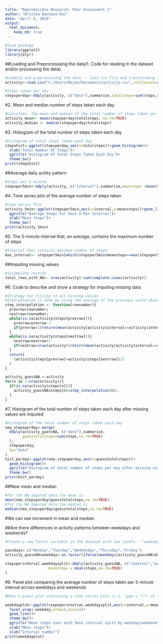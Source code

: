 ```yaml
---
title: "Reproducible Research: Peer Assessment 1"
author: "Brizika Bantawa Rai"
date: "April 6, 2016"
output: 
  html_document:
    keep_md: true
---
```




```r
#load package
library(ggplot2)
library(plyr)
```
##Loading and Preprocesssing the data(1. Code for reading in the dataset and/or processing the data)
```r
#Loading and preprocessing the data -- load csv file and transforming into suitable format
activity<-read.csv("C:/Users/Rojan/Documents/activity.csv",colClasses=c("integer","Date","integer"))
```
```r
#Steps taken per day
stepsperday<-ddply(activity, c("date"),summarise,totalsteps=sum(steps,na.rm=TRUE))
```
#2. Mean and median number of steps taken each day
```r
#Calculate  the mean and median of the total number of steps taken per day              
activity_mean<- mean(stepsperday$totalsteps, na.rm=TRUE)
activity_median <- median(stepsperday$totalsteps)
```
#3. Histogram of the total number of steps taken each day
```r
#histogram of total steps taken each day
stepshist<-ggplot(stepsperday,aes(x=totalsteps))+geom_histogram()+
  xlab("Total Number Of Steps")+
  ggtitle("Histogram Of Total Steps Taken Each Day")+
  theme_bw()
print(stepshist)
```
##Average daily actiity pattern
```r
#Steps per 5 minute
stepsper5min<-ddply(activity, c("interval"),summarise,meansteps =mean(steps,na.rm=TRUE))
```
#4. Time series plot of the average number of steps taken
```r
#time Series Plot                   
activity_5min<-ggplot(stepsper5min,aes(x=interval,y=meansteps))+geom_line()+
  ggtitle("Average Steps For Each 5-Min Interval")+
  ylab("Mean Steps")+
  theme_bw()
print(activity_5min)
```
#5. The 5-minute interval that, on average, contains the maximum number of steps
```r
#Interval that contains maximum number of steps
max_interval<- stepsper5min[which(stepsper5min$meansteps==max(stepsper5min$meansteps)), "interval"]
```
##Imputing missing values
```r
#incomplete records
total_rows_with_NA<- nrow(activity)-sum(complete.cases(activity))
```
#6. Code to describe and show a strategy for imputing missing data
```r
#Strategy for filling in all missing values
#Interpolation is done by using the average of the previous valid observation and the next valid observation, or the average for the relevant 5-min interval if there is no valid #previous/next observation. This produces smooth activity-over-the-day lines for each #individual day, but is not very fast.
step_interpolation <- function(rownumber){
  prevrow=rownumber;
  nextrow=rownumber;
  while(is.na(activity$steps[prevrow])){
    prevrow=prevrow-1
    if(prevrow<1)return(mean(activity[activity$interval==activity$interval[rownumber],"steps"],na.rm=TRUE))
  }
  while(is.na(activity$steps[nextrow])){
    nextrow=nextrow+1
    if(nextrow>nrow(activity))return(mean(activity[activity$interval==activity$interval[rownumber],"steps"],na.rm=TRUE))
  }
  return(
    (activity$steps[prevrow]+activity$steps[nextrow])/2
  )
}

activity_guessNA <-activity
for(n in 1:nrow(activity)){
  if(is.na(activity$steps[n])){
    activity_guessNA$steps[n]=step_interpolation(n);
  }
}
```
#7. Histogram of the total number of steps taken each day after missing values are imputed
```r
#histogram of the total number of steps taken each day
new_stepsperday<-merge(
  ddply(activity_guessNA, c("date"),summarise,
        guesstotalsteps=sum(steps,na.rm=TRUE)
  ),
  stepsperday,
  by="date"
)
hist_perday<-ggplot(new_stepsperday,aes(x=guesstotalsteps))+
  geom_histogram()+
  ggtitle("Histogram of total number of steps per day after missing values imputed")+
  theme_bw()
print(hist_perday)
```
##New mean and median
```r
#for the NA-imputed data the mean is 
mean(new_stepsperday$guesstotalsteps,na.rm=TRUE)
#for the NA-imputed data the median is
median(new_stepsperday$guesstotalsteps,na.rm=TRUE)
```
#We can see increment in mean and median.

##Are there differences in activity patterns between weekdays and weekends?
```r
#Create a new factor variable in the dataset with two levels - "weekday" and "weekend" #indicating whether a given date is a weekday or weekend day.

paindays= c("Monday","Tuesday","Wednesday","Thursday","Friday")
activity_guessNA$weekday<-as.factor(ifelse(weekdays(activity_guessNA$date)%in%paindays,"weekday","weekend"))

stepsperinterval.weekdaysplit<-ddply(activity_guessNA, c("interval","weekday"),summarise,
                    meansteps = mean(steps,na.rm=TRUE)
)
```
#8. Panel plot comparing the average number of steps taken per 5-minute interval across weekdays and weekends
```r
#Make a panel plot containing a time series plot (i.e. type = "l") of the 5-minute #interval (x-axis) and the average number of steps taken, averaged across all weekday days #or weekend days (y-axis).

weekdayplot<-ggplot(stepsperinterval.weekdaysplit,aes(x=interval,y=meansteps))+
  facet_wrap(~weekday,nrow=2,ncol=1)+
  geom_line()+
  theme_bw()+
  ggtitle("Mean steps over each 5min interval split by weekday/weekend")+
  ylab("Mean steps")+
  xlab("Interval number")
print(weekdayplot)
```
